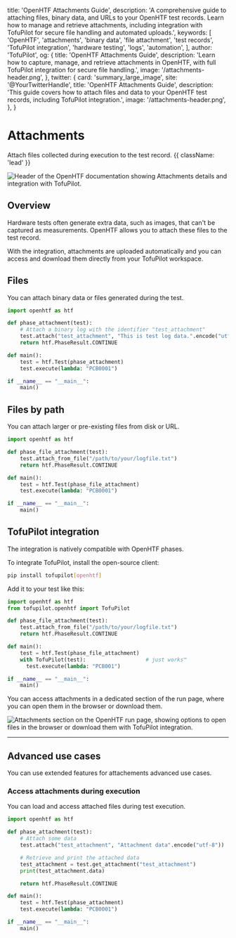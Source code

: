   title: 'OpenHTF Attachments Guide',
  description:
    'A comprehensive guide to attaching files, binary data, and URLs to your OpenHTF test records. Learn how to manage and retrieve attachments, including integration with TofuPilot for secure file handling and automated uploads.',
  keywords: [
    'OpenHTF',
    'attachments',
    'binary data',
    'file attachment',
    'test records',
    'TofuPilot integration',
    'hardware testing',
    'logs',
    'automation',
  ],
  author: 'TofuPilot',
  og: {
    title: 'OpenHTF Attachments Guide',
    description:
      'Learn how to capture, manage, and retrieve attachments in OpenHTF, with full TofuPilot integration for secure file handling.',
    image: '/attachments-header.png',
  },
  twitter: {
    card: 'summary_large_image',
    site: '@YourTwitterHandle',
    title: 'OpenHTF Attachments Guide',
    description:
      'This guide covers how to attach files and data to your OpenHTF test records, including TofuPilot integration.',
    image: '/attachments-header.png',
  },
}

# Attachments

Attach files collected during execution to the test record. {{ className: 'lead' }}

<Image
  src="/attachments-header.png"
  alt="Header of the OpenHTF documentation showing Attachments details and integration with TofuPilot."
/>

## Overview

Hardware tests often generate extra data, such as images, that can't be captured as measurements. OpenHTF allows you to attach these files to the test record.

With the <TofuPilotLink utmMedium="attachments-overview"/> integration, attachments are uploaded automatically and you can access and download them directly from your TofuPilot workspace.

## Files

You can attach binary data or files generated during the test.

```python {{ title: 'main.py' }}
import openhtf as htf

def phase_attachment(test):
    # Attach a binary log with the identifier "test_attachment"
    test.attach("test_attachment", "This is test log data.".encode("utf-8"))
    return htf.PhaseResult.CONTINUE

def main():
    test = htf.Test(phase_attachment)
    test.execute(lambda: "PCB0001")

if __name__ == "__main__":
    main()
```

## Files by path

You can attach larger or pre-existing files from disk or URL.

```python {{ title: 'main.py' }}
import openhtf as htf

def phase_file_attachment(test):
    test.attach_from_file("/path/to/your/logfile.txt")
    return htf.PhaseResult.CONTINUE

def main():
    test = htf.Test(phase_file_attachment)
    test.execute(lambda: "PCB0001")

if __name__ == "__main__":
    main()
```

## TofuPilot integration

The <TofuPilotLink utmMedium="phases-integration" /> integration is natively compatible with OpenHTF phases.

To integrate TofuPilot, install the open-source client:

```sh
pip install tofupilot[openhtf]
```

Add it to your test like this:

```python {{ title: 'main.py' }}
import openhtf as htf
from tofupilot.openhtf import TofuPilot

def phase_file_attachment(test):
    test.attach_from_file("/path/to/your/logfile.txt")
    return htf.PhaseResult.CONTINUE

def main():
    test = htf.Test(phase_file_attachment)
    with TofuPilot(test):                   # just works™️
      test.execute(lambda: "PCB001")

if __name__ == "__main__":
    main()
```

You can access attachments in a dedicated section of the run page, where you can open them in the browser or download them.

<Image
  src="/attachments-page-run.png"
  alt="Attachments section on the OpenHTF run page, showing options to open files in the browser or download them with TofuPilot integration."
/>

---

## Advanced use cases

You can use extended features for attachements advanced use cases.

### Access attachments during execution

You can load and access attached files during test execution.

```python {{ title: 'main.py' }}
import openhtf as htf

def phase_attachment(test):
    # Attach some data
    test.attach("test_attachment", "Attachment data".encode("utf-8"))

    # Retrieve and print the attached data
    test_attachment = test.get_attachment("test_attachment")
    print(test_attachment.data)

    return htf.PhaseResult.CONTINUE

def main():
    test = htf.Test(phase_attachment)
    test.execute(lambda: "PCB0001")

if __name__ == "__main__":
    main()
```
